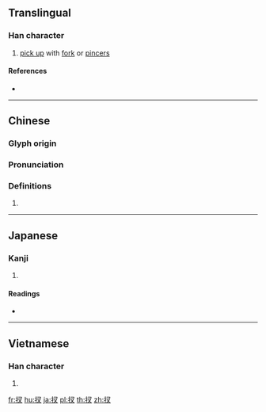 {{character info/new}}
{{also|搋}}
==Translingual==

===Han character===
{{Han char|rn=64|rad=手|as=03|sn=6|four=57040|canj=QEI|ids=⿰扌叉}}

# [[pick up]] with [[fork]] or [[pincers]]

====References====
* {{Han ref|kx=0418.040|dkj=11804|dj=0764.210|hdz=31832.080|uh=6260|ud=25184|bh=C9EA|bd=51690}}

----

==Chinese==
{{zh-forms}}

===Glyph origin===
{{Han etym}}

===Pronunciation===
{{zh-pron
|m=chā
|c=caa1
|mc=
|oc=
|ma=
|cat=
}}

===Definitions===
{{zh-hanzi}}

# {{defn|lang=zh|sort=手03}}

----

==Japanese==

===Kanji===
{{ja-kanji|grade=|rs=手03}}

# {{defn|lang=ja|sort=手03}}

====Readings====
* {{ja-readings|goon=[[しゃ]] (sha), [[せ]] (se)|kanon=[[さ]] (sa), [[さい]] (sai)|kun=[[さす]] (sasu), [[さて]] (sate)}}

----

==Vietnamese==

===Han character===
{{vi-hantu|[[xoa]], [[xoá]]|rs=手03}}

# {{defn|lang=vi}}

[[fr:扠]]
[[hu:扠]]
[[ja:扠]]
[[pl:扠]]
[[th:扠]]
[[zh:扠]]